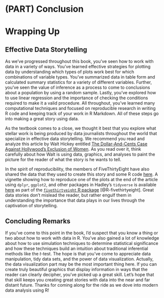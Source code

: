 # (PART) Conclusion {-} 

# Wrapping Up {#wrapping-up}

## Effective Data Storytelling

As we've progressed throughout this book, you've seen how to work with data in a variety of ways.  You've learned effective strategies for plotting data by understanding which types of plots work best for which combinations of variable types.  You've summarized data in table form and calculated summary statistics for a variety of different variables.  Further, you've seen the value of inference as a process to come to conclusions about a population by using a random sample.  Lastly, you've explored how to use linear regression and the importance of checking the conditions required to make it a valid procedure.  All throughout, you've learned many computational techniques and focused on reproducible research in writing R code and keeping track of your work in R Markdown.  All of these steps go into making a great story using data.

As the textbook comes to a close, we thought it best that you explore what stellar work is being produced by data journalists throughout the world that specialize in effective data storytelling.  We recommend you read and analyze this article by Walt Hickey entitled [The Dollar-And-Cents Case Against Hollywood’s Exclusion of Women](http://fivethirtyeight.com/features/the-dollar-and-cents-case-against-hollywoods-exclusion-of-women/).  As you read over it, think carefully about how Walt is using data, graphics, and analyses to paint the picture for the reader of what the story is he wants to tell.  

In the spirit of reproducibility, the members of FiveThirtyEight have also shared the data that they used to create this story and some R code [here](https://github.com/fivethirtyeight/data/tree/master/bechdel).  A vignette showing how to reproduce one of the plots at the end of the article using `dplyr`, `ggplot2`, and other packages in Hadley's `tidyverse` is available [here](https://cran.r-project.org/web/packages/fivethirtyeight/vignettes/bechdel.html) as part of the [`fivethirtyeight` R package](https://rudeboybert.github.io/fivethirtyeight/) [@R-fivethirtyeight].  Great data stories don't mislead the reader, but rather engulf them in understanding the importance that data plays in our lives through the captivation of storytelling.

## Concluding Remarks {-}

If you've come to this point in the book, I'd suspect that you know a thing or two about how to work with data in R.  You've also gained a lot of knowledge about how to use simulation techniques to determine statistical significance and how these techniques build an intuition about traditional inferential methods like the $t$-test.  The hope is that you've come to appreciate data manipulation, tidy data sets, and the power of data visualization.  Actually, the data visualization part may be the most important thing here.  If you can create truly beautiful graphics that display information in ways that the reader can clearly decipher, you've picked up a great skill.  Let's hope that that skill keeps you creating great stories with data into the near and far distant future.  Thanks for coming along for the ride as we dove into modern data analysis using R!

